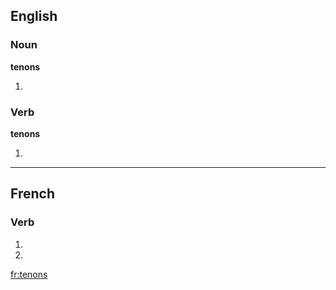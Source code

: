==English==

===Noun===
'''tenons'''

# {{plural of|[[tenon]]}}

===Verb===
'''tenons'''

# {{third-person singular of|[[tenon]]}}
----

==French==

===Verb===
{{fr-verb-form}}

# {{form of|[[first-person|First-person]] [[plural]] [[present indicative]]|tenir|lang=French}}
# {{form of|First-person plural [[imperative]]|tenir|lang=French}}

[[fr:tenons]]